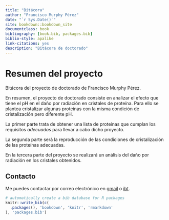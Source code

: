 ```yaml
--- 
title: "Bitácora"
author: "Francisco Murphy Pérez"
date: "`r Sys.Date()`"
site: bookdown::bookdown_site
documentclass: book
bibliography: [book.bib, packages.bib]
biblio-style: apalike
link-citations: yes
description: "Bitácora de doctorado"
---
```


# Resumen del proyecto

Bitácora del proyecto de doctorado de Francisco Murphy Pérez. 

En resumen, el proyecto de doctorado consiste en analizar el efecto que tiene el pH en el daño por radiación en cristales de proteína. Para ello se plantea cristalizar algunas proteínas con la misma condición de cristalización pero diferente pH.

La primer parte trata de obtener una lista de proteínas que cumplan los requisitos *adecuados* para llevar a cabo dicho proyecto. 

La segunda parte será la reproducción de las condiciones de cristalización de las proteínas adecuadas.

En la tercera parte del proyecto se realizará un análisis del daño por radiación en los cristales obtenidos.

## Contacto

Me puedes contactar por correo electrónico en [gmail](mailto:murpholinox@gmail.com) o [ibt](mailto:murphy@ibt.unam.mx).

```r
# automatically create a bib database for R packages
knitr::write_bib(c(
  .packages(), 'bookdown', 'knitr', 'rmarkdown'
), 'packages.bib')
```
